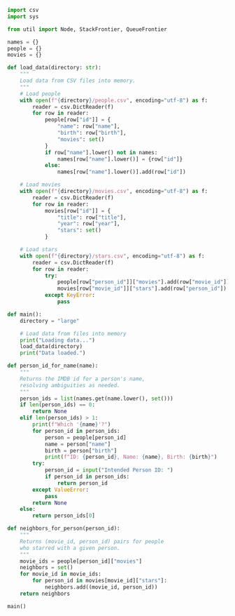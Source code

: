 ```python
import csv
import sys

from util import Node, StackFrontier, QueueFrontier
```

```python
names = {}
people = {}
movies = {}
```
```python

def load_data(directory: str):
    """
    Load data from CSV files into memory.
    """
    # Load people
    with open(f"{directory}/people.csv", encoding="utf-8") as f:
        reader = csv.DictReader(f)
        for row in reader:
            people[row["id"]] = {
                "name": row["name"],
                "birth": row["birth"],
                "movies": set()
            }
            if row["name"].lower() not in names:
                names[row["name"].lower()] = {row["id"]}
            else:
                names[row["name"].lower()].add(row["id"])

    # Load movies
    with open(f"{directory}/movies.csv", encoding="utf-8") as f:
        reader = csv.DictReader(f)
        for row in reader:
            movies[row["id"]] = {
                "title": row["title"],
                "year": row["year"],
                "stars": set()
            }

    # Load stars
    with open(f"{directory}/stars.csv", encoding="utf-8") as f:
        reader = csv.DictReader(f)
        for row in reader:
            try:
                people[row["person_id"]]["movies"].add(row["movie_id"])
                movies[row["movie_id"]]["stars"].add(row["person_id"])
            except KeyError:
                pass

```

```python

def main():
    directory = "large"

    # Load data from files into memory
    print("Loading data...")
    load_data(directory)
    print("Data loaded.")
```

```python
def person_id_for_name(name):
    """
    Returns the IMDB id for a person's name,
    resolving ambiguities as needed.
    """
    person_ids = list(names.get(name.lower(), set()))
    if len(person_ids) == 0:
        return None
    elif len(person_ids) > 1:
        print(f"Which '{name}'?")
        for person_id in person_ids:
            person = people[person_id]
            name = person["name"]
            birth = person["birth"]
            print(f"ID: {person_id}, Name: {name}, Birth: {birth}")
        try:
            person_id = input("Intended Person ID: ")
            if person_id in person_ids:
                return person_id
        except ValueError:
            pass
        return None
    else:
        return person_ids[0]

```

```python
def neighbors_for_person(person_id):
    """
    Returns (movie_id, person_id) pairs for people
    who starred with a given person.
    """
    movie_ids = people[person_id]["movies"]
    neighbors = set()
    for movie_id in movie_ids:
        for person_id in movies[movie_id]["stars"]:
            neighbors.add((movie_id, person_id))
    return neighbors

```


```python
main()
```
